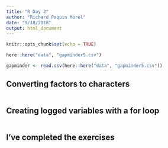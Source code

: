 ```yaml
---
title: "R Day 2"
author: "Richard Paquin Morel"
date: "9/18/2018"
output: html_document
---
```


```r
knitr::opts_chunk$set(echo = TRUE)
```

```r
here::here("data", "gapminder5.csv")

gapminder <- read.csv(here::here("data", "gapminder5.csv"))
```


## Converting factors to characters

```r

```


## Creating logged variables with a for loop

```r

```

## I've completed the exercises

```r

```

